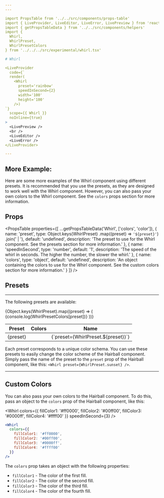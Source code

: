```yaml
---
---

import PropsTable from '../../src/components/props-table'
import { LiveProvider, LiveEditor, LiveError, LivePreview } from 'react-live'
import { getPropsTableData } from '../../src/components/helpers'
import {
  Whirl,
  WhirlPreset,
  WhirlPresetColors
} from '../../../src/experimental/whirl.tsx'

# Whirl

<LiveProvider
  code={`
  render(
    <Whirl
      preset='rainbow'
      speedInSecond={2}
      width='100'
      height='100'
    />)
`}
  scope={{ Whirl }}
  noInline={true}
>
  <LivePreview />
  <br />
  <LiveEditor />
  <LiveError />
</LiveProvider>

---
```


## More Example:

Here are some more examples of the Whirl component using different presets. It
is recommended that you use the presets, as they are designed to work well with
the Whirl component. However, you can also pass your own colors to the Whirl
component. See the `colors` props section for more information.

<div style={{ display: 'flex' }}>
  <Whirl />
  <Whirl speedInSecond={1} preset={WhirlPreset.midnight} />
  <Whirl speedInSecond={2} preset={WhirlPreset.midday} />
  <Whirl speedInSecond={3} preset={WhirlPreset.rainbow} />
  <Whirl speedInSecond={4} preset={WhirlPreset.forest} />
  <Whirl speedInSecond={5} preset={WhirlPreset.dawn} />
  <Whirl speedInSecond={6} preset={WhirlPreset.dusk} />
  <Whirl speedInSecond={7} preset={WhirlPreset.sunrise} />
</div>

## Props

<PropsTable
  properties={[
    ...getPropsTableData('Whirl', ['colors', 'color']),
    {
      name: 'preset',
      type: Object.keys(WhirlPreset)
        .map((preset) => `'${preset}'`)
        .join(' | '),
      default: 'undefined',
      description:
        'The preset to use for the Whirl component. See the presets section for more information.'
    },
    {
      name: 'speedInSecond',
      type: 'number',
      default: '1',
      description:
        'The speed of the whirl in seconds. The higher the number, the slower the whirl.'
    },
    {
      name: 'colors',
      type: 'object',
      default: 'undefined',
      description:
        'An object containing the colors to use for the Whirl component. See the custom colors section for more information.'
    }
  ]}
/>

## Presets

---

The following presets are available:

<table>
  <thead>
    <tr>
      <th>Preset</th>
      <th>Colors</th>
      <th>Name</th>
    </tr>
  </thead>
  <tbody>
    {Object.keys(WhirlPreset).map((preset) => (
      <tr key={preset}>
        {console.log(WhirlPresetColors[preset])}
        <td>{preset}</td>
        <td>
          <div style={{ display: 'flex' }}>
            <div
              style={{
                backgroundColor: WhirlPresetColors[preset].fillColor1,
                width: '20px',
                height: '20px'
              }}
            ></div>
            <div
              style={{
                backgroundColor: WhirlPresetColors[preset].fillColor2,
                width: '20px',
                height: '20px'
              }}
            ></div>
            <div
              style={{
                backgroundColor: WhirlPresetColors[preset].fillColor3,
                width: '20px',
                height: '20px'
              }}
            ></div>
            <div
              style={{
                backgroundColor: WhirlPresetColors[preset].fillColor4,
                width: '20px',
                height: '20px'
              }}
            ></div>
          </div>
        </td>
        <td>{`preset={WhirlPreset.${preset}}`}</td>
      </tr>
    ))}
  </tbody>
</table>

Each preset corresponds to a unique color schema. You can use these presets to easily change the color scheme of the Hairball component. Simply pass the name of the preset to the `preset` prop of the Hairball component, like this: `<Whirl preset={WhirlPreset.sunset} />`.

---

## Custom Colors

You can also pass your own colors to the Hairball component. To do this, pass an object to the `colors` prop of the Hairball component, like this:

<Whirl
  colors={{
    fillColor1: '#ff0000',
    fillColor2: '#00ff00',
    fillColor3: '#0000ff',
    fillColor4: '#ffff00'
  }}
  speedInSecond={3}
/>

```jsx
<Whirl
  colors={{
    fillColor1: '#ff0000',
    fillColor2: '#00ff00',
    fillColor3: '#0000ff',
    fillColor4: '#ffff00'
  }}
/>
```

The `colors` prop takes an object with the following properties:

- `fillColor1` - The color of the first fill.
- `fillColor2` - The color of the second fill.
- `fillColor3` - The color of the third fill.
- `fillColor4` - The color of the fourth fill.
